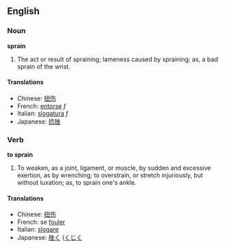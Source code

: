 ==English==
===Noun===
'''sprain'''

#The act or result of spraining; lameness caused by spraining; as, a bad sprain of the wrist.

====Translations====
*Chinese: [[扭伤]]
*French: [[entorse]] ''f''
*Italian: [[slogatura]] ''f''
*Japanese: [[捻挫]]

===Verb===

'''to sprain'''

#To weaken, as a joint, ligament, or muscle, by sudden and excessive exertion, as by wrenching; to overstrain, or stretch injuriously, but without luxation; as, to sprain one's ankle.

====Translations====
*Chinese: [[扭伤]]
*French: se [[fouler]]
*Italian: [[slogare]]
*Japanese: [[挫く]] ([[くじく]]